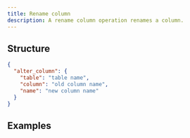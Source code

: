 ```yaml
---
title: Rename column
description: A rename column operation renames a column.
---
```


## Structure

```json
{
  "alter_column": {
    "table": "table name",
    "column": "old column name",
    "name": "new column name"
  }
}
```

## Examples

<ExampleSnippet example="13_rename_column.json" language="json" />
